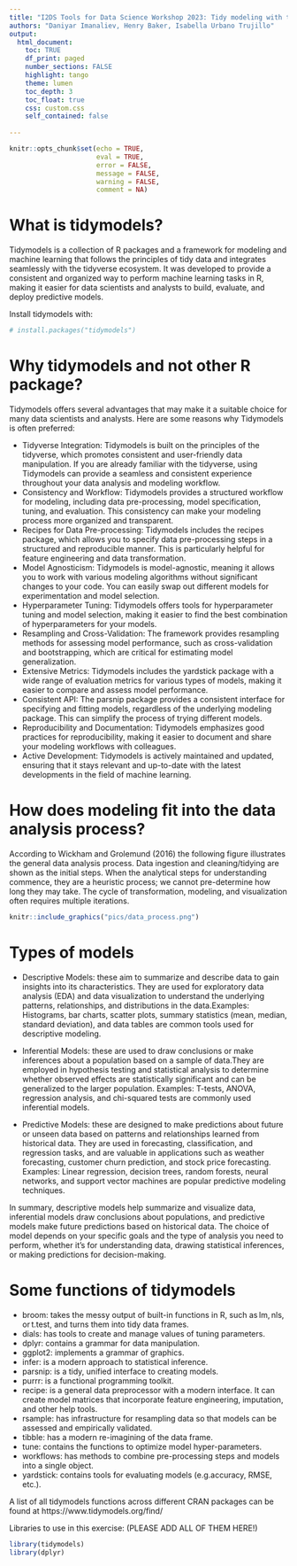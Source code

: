 ```yaml
---
title: "I2DS Tools for Data Science Workshop 2023: Tidy modeling with tidymodels in R"
authors: "Daniyar Imanaliev, Henry Baker, Isabella Urbano Trujillo"
output: 
  html_document:
    toc: TRUE
    df_print: paged
    number_sections: FALSE
    highlight: tango
    theme: lumen
    toc_depth: 3
    toc_float: true
    css: custom.css 
    self_contained: false
    
---
```


```r
knitr::opts_chunk$set(echo = TRUE,
                      eval = TRUE,
                      error = FALSE,
                      message = FALSE,
                      warning = FALSE,
                      comment = NA)
```

# What is tidymodels?

Tidymodels is a collection of R packages and a framework for modeling and machine learning that follows the principles of tidy data and integrates seamlessly with the tidyverse ecosystem. It was developed to provide a consistent and organized way to perform machine learning tasks in R, making it easier for data scientists and analysts to build, evaluate, and deploy predictive models.

Install tidymodels with:
```r
# install.packages("tidymodels")
```

# Why tidymodels and not other R package?

Tidymodels offers several advantages that may make it a suitable choice for many data scientists and analysts. Here are some reasons why Tidymodels is often preferred:

* Tidyverse Integration: Tidymodels is built on the principles of the tidyverse, which promotes consistent and user-friendly data manipulation. If you are already familiar with the tidyverse, using Tidymodels can provide a seamless and consistent experience throughout your data analysis and modeling workflow.
* Consistency and Workflow: Tidymodels provides a structured workflow for modeling, including data pre-processing, model specification, tuning, and evaluation. This consistency can make your modeling process more organized and transparent.
* Recipes for Data Pre-processing: Tidymodels includes the recipes package, which allows you to specify data pre-processing steps in a structured and reproducible manner. This is particularly helpful for feature engineering and data transformation.
* Model Agnosticism: Tidymodels is model-agnostic, meaning it allows you to work with various modeling algorithms without significant changes to your code. You can easily swap out different models for experimentation and model selection.
* Hyperparameter Tuning: Tidymodels offers tools for hyperparameter tuning and model selection, making it easier to find the best combination of hyperparameters for your models.
* Resampling and Cross-Validation: The framework provides resampling methods for assessing model performance, such as cross-validation and bootstrapping, which are critical for estimating model generalization.
* Extensive Metrics: Tidymodels includes the yardstick package with a wide range of evaluation metrics for various types of models, making it easier to compare and assess model performance.
* Consistent API: The parsnip package provides a consistent interface for specifying and fitting models, regardless of the underlying modeling package. This can simplify the process of trying different models.
* Reproducibility and Documentation: Tidymodels emphasizes good practices for reproducibility, making it easier to document and share your modeling workflows with colleagues.
* Active Development: Tidymodels is actively maintained and updated, ensuring that it stays relevant and up-to-date with the latest developments in the field of machine learning.

# How does modeling fit into the data analysis process? 

According to Wickham and Grolemund (2016) the following figure illustrates the general data analysis process. Data ingestion and cleaning/tidying are shown as the initial steps. When the analytical steps for understanding commence, they are a heuristic process; we cannot pre-determine how long they may take. The cycle of transformation, modeling, and visualization often requires multiple iterations.

```r
knitr::include_graphics("pics/data_process.png")
```
# Types of models 

* Descriptive Models: these aim to summarize and describe data to gain insights into its characteristics. They are used for exploratory data analysis (EDA) and data visualization to understand the underlying patterns, relationships, and distributions in the data.Examples: Histograms, bar charts, scatter plots, summary statistics (mean, median, standard deviation), and data tables are common tools used for descriptive modeling.

* Inferential Models: these are used to draw conclusions or make inferences about a population based on a sample of data.They are employed in hypothesis testing and statistical analysis to determine whether observed effects are statistically significant and can be generalized to the larger population. Examples: T-tests, ANOVA, regression analysis, and chi-squared tests are commonly used inferential models.

* Predictive Models: these are designed to make predictions about future or unseen data based on patterns and relationships learned from historical data. They are used in forecasting, classification, and regression tasks, and are valuable in applications such as weather forecasting, customer churn prediction, and stock price forecasting.
Examples: Linear regression, decision trees, random forests, neural networks, and support vector machines are popular predictive modeling techniques.

In summary, descriptive models help summarize and visualize data, inferential models draw conclusions about populations, and predictive models make future predictions based on historical data. The choice of model depends on your specific goals and the type of analysis you need to perform, whether it's for understanding data, drawing statistical inferences, or making predictions for decision-making.

# Some functions of tidymodels

* broom: takes the messy output of built-in functions in R, such as lm, nls, or t.test, and turns them into tidy data frames.
* dials: has tools to create and manage values of tuning parameters. 
* dplyr: contains a grammar for data manipulation. 
* ggplot2: implements a grammar of graphics. 
* infer: is a modern approach to statistical inference. 
* parsnip: is a tidy, unified interface to creating models. 
* purrr: is a functional programming toolkit. 
* recipe: is a general data preprocessor with a modern interface. It can create model matrices that incorporate feature engineering, imputation, and other help tools. 
* rsample: has infrastructure for resampling data so that models can be assessed and empirically validated.
* tibble: has a modern re-imagining of the data frame. 
* tune: contains the functions to optimize model hyper-parameters. 
* workflows: has methods to combine pre-processing steps and models into a single object. 
* yardstick: contains tools for evaluating models (e.g.accuracy, RMSE, etc.). 

A list of all tidymodels functions across different CRAN packages can be found at https://www.tidymodels.org/find/ 



Libraries to use in this exercise: (PLEASE ADD ALL OF THEM HERE!)
```r
library(tidymodels)
library(dplyr)
```


```r

```


```r

```





















